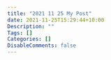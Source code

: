 ```yaml
---
title: "2021 11 25 My Post"
date: 2021-11-25T15:29:44+10:00
Description: ""
Tags: []
Categories: []
DisableComments: false
---
```

